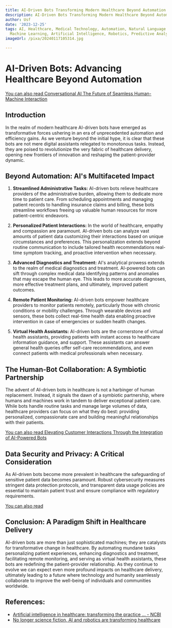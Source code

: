 ```yaml
---
title: AI-Driven Bots Transforming Modern Healthcare Beyond Automation
description: AI-Driven Bots Transforming Modern Healthcare Beyond Automation
author: Usf
date: '2023-12-25'
tags: AI, Healthcare, Medical Technology, Automation, Natural Language Processing,
  Machine Learning, Artificial Intelligence, Robotics, Predictive Analytics, Telehealth
imageUrl: /pixa/20240117105314.jpg

---
```

#  **AI-Driven Bots: Advancing Healthcare Beyond Automation**

[You can also  read Conversational AI The Future of Seamless Human-Machine  Interaction](Conversational%20AI%20The%20Future%20of%20Seamless%20Human-Machine%20Interaction)


## **Introduction**

In the realm of modern healthcare AI-driven bots  have emerged as transformative forces ushering in an era  of unprecedented automation and efficiency gains.  As we venture  beyond the initial hype, it is clear that these bots  are not mere digital assistants relegated to monotonous tasks. Instead, they  are poised to revolutionize the very fabric of healthcare delivery, opening new frontiers of  innovation and  reshaping the patient-provider dynamic.

## **Beyond Automation: AI's Multifaceted Impact**

1. **Streamlined Administrative Tasks:** AI-driven bots  relieve healthcare providers of the administrative burden, allowing them to dedicate more time to patient care. From scheduling appointments and managing patient records to handling insurance claims and billing,  these bots streamline  workflows freeing up valuable human resources for more patient-centric endeavors.

2. **Personalized Patient  Interactions:** In the world of healthcare, empathy and  compassion are paramount. AI-driven bots can analyze  vast amounts  of patient data  customizing their interactions based on unique circumstances and preferences. This personalization extends beyond routine communication to include tailored health recommendations real-time symptom tracking, and proactive intervention  when  necessary.

3. **Advanced Diagnostics and Treatment:** AI's analytical prowess extends to the realm of medical diagnostics and treatment. AI-powered bots can sift through  complex medical data identifying patterns  and anomalies  that may escape the human eye. This leads  to  more accurate  diagnoses, more  effective treatment plans, and ultimately, improved patient outcomes.

4. **Remote Patient Monitoring:** AI-driven  bots empower healthcare providers to monitor patients  remotely, particularly those with chronic conditions  or mobility challenges. Through wearable devices and sensors, these bots  collect real-time health data enabling proactive intervention in case of  emergencies or sudden health changes.

5. **Virtual Health Assistants:** AI-driven bots are the cornerstone of virtual health assistants,  providing patients with instant access to healthcare information guidance, and support. These assistants can answer general health queries offer self-care recommendations, and  even connect patients  with medical professionals when necessary.

## **The Human-Bot Collaboration: A Symbiotic Partnership**

The advent of AI-driven bots in healthcare is not a  harbinger of human replacement. Instead, it signals the dawn of a symbiotic partnership, where  humans and machines  work in tandem to deliver exceptional patient care. While bots handle routine tasks and manage large volumes  of data, healthcare providers can focus on what they do best: providing personalized, compassionate care and building meaningful relationships with their patients.

[You can also read Elevating Customer Interactions Through the Integration of AI-Powered  Bots](Elevating%20Customer%20Interactions%20Through%20the%20Integration%20of%20AI-Powered%20Bots)


## **Data Security and Privacy:  A Critical Consideration**

As AI-driven bots become more prevalent in healthcare the safeguarding of sensitive patient data becomes paramount. Robust cybersecurity measures stringent data protection protocols, and transparent data usage policies are essential  to maintain patient trust and ensure compliance with regulatory requirements.

[You can also read ]()


## **Conclusion:  A Paradigm Shift in Healthcare Delivery**

AI-driven bots are more than just sophisticated  machines; they are catalysts for transformative change in healthcare.  By automating mundane tasks personalizing patient experiences, enhancing diagnostics and treatment, facilitating remote  monitoring, and serving  as virtual health assistants, these bots are redefining the patient-provider relationship. As they continue  to evolve we can expect even more profound impacts on healthcare delivery, ultimately leading to  a future where technology  and humanity seamlessly collaborate to  improve the  well-being of individuals and communities worldwide.

## References:
- [Artificial intelligence in healthcare: transforming the practice ... - NCBI](https://www.ncbi.nlm.nih.gov/pmc/articles/PMC8285156/)
- [No longer science fiction, AI and robotics are transforming healthcare](https://www.pwc.com/gx/en/industries/healthcare/publications/ai-robotics-new-health/transforming-healthcare.html)
